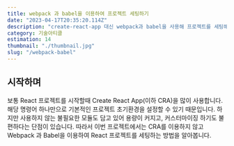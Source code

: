 ```yaml
---
title: webpack 과 babel을 이용하여 프로젝트 세팅하기
date: "2023-04-17T20:35:20.114Z"
description: "create-react-app 대신 webpack과 babel을 사용해 프로젝트를 세팅해봅시다"
category: 기술아티클
estimation: 14
thumbnail: "./thumbnail.jpg"
slug: "/webpack-babel"
---
```


## 시작하며

보통 React 프로젝트를 시작할때 Create React App(이하 CRA)을 많이 사용합니다. 해당 명령어 하나만으로 기본적인 프로젝트 초기환경을 설정할 수 있기 때문입니다. 하지만 사용하지 않는 불필요한 모듈도 담고 있어 용량이 커지고, 커스터마이징 하기도 불편하다는 단점이 있습니다. 따라서 이번 프로젝트에서는 CRA를 이용하지 않고 Webpack 과 Babel을 이용하여 React 프로젝트를 세팅하는 방법을 알아봅니다.
